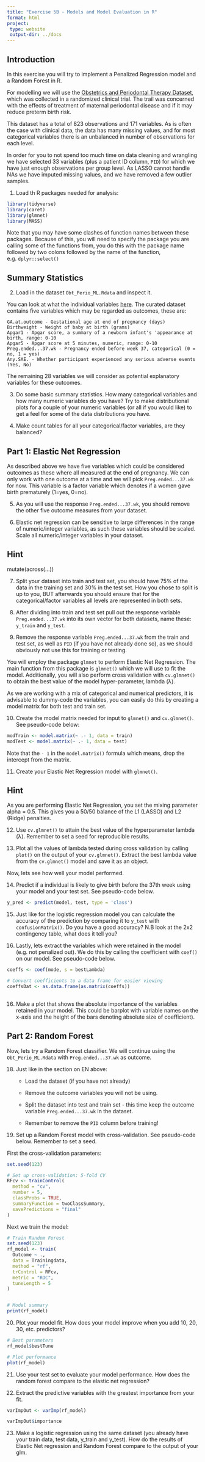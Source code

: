 ```yaml
---
title: "Exercise 5B - Models and Model Evaluation in R"
format: html
project:
 type: website
 output-dir: ../docs
---
```


## Introduction

In this exercise you will try to implement a Penalized Regression model and a Random Forest in R.

For modelling we will use the [Obstetrics and Periodontal Therapy Dataset](https://higgi13425.github.io/medicaldata/reference/opt.html), which was collected in a randomized clinical trial. The trail was concerned with the effects of treatment of maternal periodontal disease and if it may reduce preterm birth risk.

This dataset has a total of 823 observations and 171 variables. As is often the case with clinical data, the data has many missing values, and for most categorical variables there is an unbalanced in number of observations for each level.

In order for you to not spend too much time on data cleaning and wrangling we have selected 33 variables (plus a patient ID column, `PID`) for which we have just enough observations per group level. As LASSO cannot handle NAs we have imputed missing values, and we have removed a few outlier samples.

1.  Load th R packages needed for analysis:

```r
library(tidyverse)
library(caret)
library(glmnet)
library(MASS)
```

Note that you may have some clashes of function names between these packages. Because of this, you will need to specify the package you are calling some of the functions from, you do this with the package name followed by two colons followed by the name of the function, e.g. `dplyr::select()`

## Summary Statistics

2.  Load in the dataset `Obt_Perio_ML.Rdata` and inspect it.

You can look at what the individual variables [here](https://higgi13425.github.io/medicaldata/reference/opt.html). The curated dataset contains five variables which may be regarded as outcomes, these are:

```         
GA.at.outcome - Gestational age at end of pregnancy (days)
Birthweight - Weight of baby at birth (grams)
Apgar1 - Apgar score, a summary of a newborn infant's 'appearance at birth, range: 0-10 
Apgar5 - Apgar score at 5 minutes, numeric, range: 0-10
Preg.ended...37.wk - Pregnancy ended before week 37, categorical (0 = no, 1 = yes)
Any.SAE. - Whether participant experienced any serious adverse events (Yes, No)
```

The remaining 28 variables we will consider as potential explanatory variables for these outcomes.

3.  Do some basic summary statistics. How many categorical variables and how many numeric variables do you have? Try to make distributional plots for a couple of your numeric variables (or all if you would like) to get a feel for some of the data distributions you have.

4.  Make count tables for all your categorical/factor variables, are they balanced?

## Part 1: Elastic Net Regression

As described above we have five variables which could be considered outcomes as these where all measured at the end of pregnancy. We can only work with one outcome at a time and we will pick `Preg.ended...37.wk` for now. This variable is a factor variable which denotes if a women gave birth prematurely (1=yes, 0=no).

5.  As you will use the response `Preg.ended...37.wk`, you should remove the other five outcome measures from your dataset.

6.  Elastic net regression can be sensitive to large differences in the range of numeric/integer variables, as such these variables should be scaled. Scale all numeric/integer variables in your dataset.

::: {.callout-tip collapse="true"}
## Hint

mutate(across(...))
:::

7.  Split your dataset into train and test set, you should have 75% of the data in the training set and 30% in the test set. How you chose to split is up to you, BUT afterwards you should ensure that for the categorical/factor variables all levels are represented in both sets.

8.  After dividing into train and test set pull out the response variable `Preg.ended...37.wk` into its own vector for both datasets, name these: `y_train` and `y_test`.

9.  Remove the response variable `Preg.ended...37.wk` from the train and test set, as well as `PID` (if you have not already done so), as we should obviously not use this for training or testing.

You will employ the package `glmnet` to perform Elastic Net Regression. The main function from this package is `glmnet()` which we will use to fit the model. Additionally, you will also perform cross validation with `cv.glmnet()` to obtain the best value of the model hyper-parameter, lambda (λ).

As we are working with a mix of categorical and numerical predictors, it is advisable to dummy-code the variables, you can easily do this by creating a model matrix for both test and train set.

10. Create the model matrix needed for input to `glmnet()` and `cv.glmnet()`. See pseudo-code below:

```r
modTrain <- model.matrix(~ .- 1, data = train)
modTest <- model.matrix(~ .- 1, data = test)
```

Note that the `- 1` in the `model.matrix()` formula which means, drop the intercept from the matrix.

11. Create your Elastic Net Regression model with `glmnet()`.

::: {.callout-tip collapse="true"}
## Hint

As you are performing Elastic Net Regression, you set the mixing parameter alpha = 0.5. This gives you a 50/50 balance of the L1 (LASSO) and L2 (Ridge) penalties.
:::

12. Use `cv.glmnet()` to attain the best value of the hyperparameter lambda (λ). Remember to set a seed for reproducible results.

13. Plot all the values of lambda tested during cross validation by calling `plot()` on the output of your `cv.glmnet()`. Extract the best lambda value from the `cv.glmnet()` model and save it as an object.

Now, lets see how well your model performed.

14. Predict if a individual is likely to give birth before the 37th week using your model and your test set. See pseudo-code below.

```r
y_pred <- predict(model, test, type = 'class')

```

15. Just like for the logistic regression model you can calculate the accuracy of the prediction by comparing it to `y_test` with `confusionMatrix()`. Do you have a good accuracy? N.B look at the 2x2 contingency table, what does it tell you?

16. Lastly, lets extract the variables which were retained in the model (e.g. not penalized out). We do this by calling the coefficient with `coef()` on our model. See pseudo-code below.

```r
coeffs <- coef(mode, s = bestLambda)

# Convert coefficients to a data frame for easier viewing
coeffsDat <- as.data.frame(as.matrix(coeffs))
 
```

16. Make a plot that shows the absolute importance of the variables retained in your model. This could be barplot with variable names on the x-axis and the height of the bars denoting absolute size of coefficient).

## Part 2: Random Forest

Now, lets try a Random Forest classifier. We will continue using the `Obt_Perio_ML.Rdata` with `Preg.ended...37.wk` as outcome.

18. Just like in the section on EN above:

    -   Load the dataset (if you have not already)

    -   Remove the outcome variables you will not be using.

    -   Split the dataset into test and train set - this time keep the outcome variable `Preg.ended...37.wk` in the dataset.

    -   Remember to remove the `PID` column before training!

19. Set up a Random Forest model with cross-validation. See pseudo-code below. Remember to set a seed.

First the cross-validation parameters:

```r
set.seed(123)

# Set up cross-validation: 5-fold CV
RFcv <- trainControl(
  method = "cv",
  number = 5,
  classProbs = TRUE,
  summaryFunction = twoClassSummary,
  savePredictions = "final"
)
```

Next we train the model:

```r
# Train Random Forest
set.seed(123)
rf_model <- train(
  Outcome ~ .,
  data = Trainingdata,
  method = "rf",
  trControl = RFcv,
  metric = "ROC",
  tuneLength = 5           
)


# Model summary
print(rf_model)
```

20. Plot your model fit. How does your model improve when you add 10, 20, 30, etc. predictors?

```r
# Best parameters
rf_model$bestTune

# Plot performance
plot(rf_model)


```

21. Use your test set to evaluate your model performance. How does the random forest compare to the elastic net regression?

22. Extract the predictive variables with the greatest importance from your fit.

```r
varImpOut <- varImp(rf_model)

varImpOut$importance
```

23. Make a logistic regression using the same dataset (you already have your train data, test data, y_train and y_test). How do the results of Elastic Net regression and Random Forest compare to the output of your glm.

